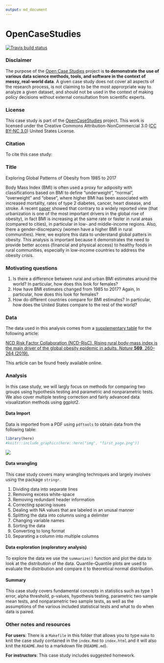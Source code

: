 ```yaml
---
output: md_document
---
```


<!-- README.md is generated from README.Rmd. Please edit that file -->

# OpenCaseStudies

<!-- badges: start -->
[![Travis build status](https://travis-ci.org/opencasestudies/Bloomberg-ocs-rural-and-urban-obesity.svg?branch=master)](https://travis-ci.org/opencasestudies/Bloomberg-ocs-rural-and-urban-obesity)
<!-- badges: end -->

### Disclaimer 

The purpose of the [Open Case Studies](https://opencasestudies.github.io) project is **to demonstrate the use of various data science methods, tools, and software in the context of messy, real-world data**. A given case study does not cover all aspects of the research process, is not claiming to be the most approrpriate way to analyze a given dataset, and should not be used in the context of making policy decisions without external consultation from scientific experts. 

### License 

This case study is part of the [OpenCaseStudies](https://opencasestudies.github.io) project. This work is licensed under the Creative Commons Attribution-NonCommercial 3.0 ([CC BY-NC 3.0](https://creativecommons.org/licenses/by-nc/3.0/us/)) United States License.

### Citation 

To cite this case study:

### Title 

Exploring Global Patterns of Obesity from 1985 to 2017

Body Mass Index (BMI) is often used a proxy for adiposity with classifications based on BMI to define "underweight", "normal", "overweight" and "obese", where higher BMI has been associated with increased mortality, rates of type 2 diabetes, cancer, heart disease, and stroke. 
A recent [paper](https://www.nature.com/articles/s41586-019-1171-x.pdf) showed that contrary to a widely reported view (that urbanization is one of the most important drivers in the global rise of obesity), in fact BMI is increasing at the same rate or faster in rural areas (compared to cities), in particular in low- and middle-income regions. 
Also, there a gender-discrepancy (women have a higher BMI in rural communities).
Here, we explore this data to understand global patters in obesity. 
This analysis is important because it demonstrates the need to provide better access (financial and physical access) to healthy foods in rural communities, especially in low-income countries to address the obesity crisis. 

### Motivating questions

1. Is there a difference between rural and urban BMI estimates around the world? In particular, how does this look for females?
2. How have BMI estimates changed from 1985 to 2017? Again, In particular, how does this look for females?
3. How do different countries compare for BMI estimates? In particular, how does the United States compare to the rest of the world?


### Data

The data used in this analysis comes from a [supplementary table](https://static-content.springer.com/esm/art%3A10.1038%2Fs41586-019-1171-x/MediaObjects/41586_2019_1171_MOESM1_ESM.pdf) for the following article: 

[NCD Risk Factor Collaboration (NCD-RisC). Rising rural body-mass index is the main driver of the global obesity epidemic in adults. *Nature* **569**, 260–264 (2019).](https://www.nature.com/articles/s41586-019-1171-x)

This article can be found freely available online.

### Analysis 

In this case study, we will largly focus on methods for comparing two groups using hypothesis testing and parametric and nonparametric tests. We also cover multiple testing correction and fairly advanced data visualization methods using ggplot2.

#### Data Import 


Data is imported from a PDF using `pdftools` to obtain data from the following table:
```r
library(here)
#knitr::include_graphics(here::here("img", "first_page.png"))
```

![](img/first_page.png)


#### Data wrangling 

This case study covers many wrangling techniques and largely involves using the package `stringr`. 

1) Dividing data into separate lines
2) Removing excess white-space
3) Removing redundant header information
4) Correcting spacing issues
5) Dealing with NA values that are labeled in an unusal manner
6) Splitting the data into columns using a delimiter
7) Changing variable names
8) Sorting the data
9) Converting to long format
10) Separating a column into multiple columns


#### Data exploration (exploratory analysis)   

To explore the data we use the `summarize()` function and plot the data to look at the distribution of the data. Quantile-Quantile plots are used to evaluate the distribution and compare it to theoretical normal distribution.

#### Summary

This case study covers fundamental concepts in statistics such as type 1 error, alpha threshold, p-values, hypothesis testing, parametric two sample mean tests, and nonparametric two sample tests, as well as the assumptions of the various included statistical tests and what to do when data is paired. 

### Other notes and resources 

**For users**: There is a `Makefile` in this folder that allows you to type `make` to knit the case study contained in the `index.Rmd` to `index.html` and it will also knit the `README.Rmd` to a markdown file (`README.md`). 

**For instructors**: This case study includes suggested homework.



 




